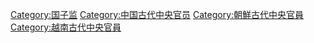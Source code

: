 [[Category:国子监|Category:国子监]]
[[Category:中国古代中央官员|Category:中国古代中央官员]]
[[Category:朝鮮古代中央官員|Category:朝鮮古代中央官員]]
[[Category:越南古代中央官員|Category:越南古代中央官員]]